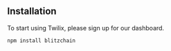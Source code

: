
## Installation

To start using Twilix, please sign up for our dashboard.

```
npm install blitzchain
```

